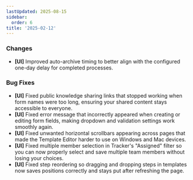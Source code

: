 ```yaml
---
lastUpdated: 2025-08-15
sidebar:
  order: 6
title: '2025-02-12'
---
```


### Changes

- **[UI]** Improved auto-archive timing to better align with the configured one-day delay for completed processes.

### Bug Fixes

- **[UI]** Fixed public knowledge sharing links that stopped working when form names were too long, ensuring your shared content stays accessible to everyone.
- **[UI]** Fixed error message that incorrectly appeared when creating or editing form fields, making dropdown and validation settings work smoothly again.
- **[UI]** Fixed unwanted horizontal scrollbars appearing across pages that made the Template Editor harder to use on Windows and Mac devices.
- **[UI]** Fixed multiple member selection in Tracker's "Assigned" filter so you can now properly select and save multiple team members without losing your choices.
- **[UI]** Fixed step reordering so dragging and dropping steps in templates now saves positions correctly and stays put after refreshing the page.